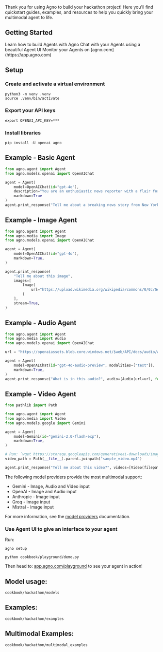 Thank you for using Agno to build your hackathon project! Here you'll find quickstart guides, examples, and resources to help you quickly bring your multimodal agent to life.

## Getting Started

<CardGroup cols={3}>
  <Card title="Setup"  icon="user-astronaut" iconType="duotone" href="/get-started/agents">
    Learn how to build Agents with Agno
  </Card>
  <Card title="Code Examples" icon="comment-dots" iconType="duotone" href="/get-started/playground">
    Chat with your Agents using a beautiful Agent UI
  </Card>
  <Card title="Replit App" icon="rocket-launch" iconType="duotone" href="/get-started/monitoring">
    Monitor your Agents on [agno.com](https://app.agno.com)
  </Card>
</CardGroup>

## Setup

### Create and activate a virtual environment

```shell
python3 -m venv .venv
source .venv/bin/activate
```

### Export your API keys

```shell
export OPENAI_API_KEY=***
```

### Install libraries

```shell
pip install -U openai agno
```

## Example - Basic Agent

```python
from agno.agent import Agent
from agno.models.openai import OpenAIChat

agent = Agent(
    model=OpenAIChat(id="gpt-4o"),
    description="You are an enthusiastic news reporter with a flair for storytelling!",
    markdown=True
)
agent.print_response("Tell me about a breaking news story from New York.", stream=True)
```

## Example - Image Agent

```python
from agno.agent import Agent
from agno.media import Image
from agno.models.openai import OpenAIChat

agent = Agent(
    model=OpenAIChat(id="gpt-4o"),
    markdown=True,
)

agent.print_response(
    "Tell me about this image",
    images=[
        Image(
            url="https://upload.wikimedia.org/wikipedia/commons/0/0c/GoldenGateBridge-001.jpg"
        )
    ],
    stream=True,
)
```

## Example - Audio Agent

```python
from agno.agent import Agent
from agno.media import Audio
from agno.models.openai import OpenAIChat

url = "https://openaiassets.blob.core.windows.net/$web/API/docs/audio/alloy.wav"

agent = Agent(
    model=OpenAIChat(id="gpt-4o-audio-preview", modalities=["text"]),
    markdown=True,
)
agent.print_response("What is in this audio?", audio=[Audio(url=url, format="wav")])
```

## Example - Video Agent

```python
from pathlib import Path

from agno.agent import Agent
from agno.media import Video
from agno.models.google import Gemini

agent = Agent(
    model=Gemini(id="gemini-2.0-flash-exp"),
    markdown=True,
)

# Run: `wget https://storage.googleapis.com/generativeai-downloads/images/GreatRedSpot.mp4` to download a sample video
video_path = Path(__file__).parent.joinpath("sample_video.mp4")

agent.print_response("Tell me about this video?", videos=[Video(filepath=video_path)])
```

The following model providers provide the most multimodal support:

- Gemini - Image, Audio and Video input
- OpenAI - Image and Audio input
- Anthropic - Image input
- Groq - Image input
- Mistral - Image input

For more information, see the [model providers](https://docs.agno.com/models/compatibility#multimodal-support) documentation.

### Use Agent UI to give an interface to your agent

Run:

```shell
agno setup
```

```
python cookbook/playground/demo.py
```

Then head to: [app.agno.com/playground](https://app.agno.com/playground) to see your agent in action!

## Model usage:

`cookbook/hackathon/models`

## Examples:

`cookbook/hackathon/examples`

## Multimodal Examples:

`cookbook/hackathon/multimodal_examples`

